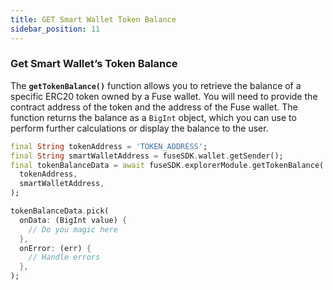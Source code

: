 ```yaml
---
title: GET Smart Wallet Token Balance
sidebar_position: 11
---
```


### Get Smart Wallet’s Token Balance

The **`getTokenBalance()`** function allows you to retrieve the balance of a specific ERC20 token owned by a Fuse wallet. You will need to provide the contract address of the token and the address of the Fuse wallet. The function returns the balance as a `BigInt` object, which you can use to perform further calculations or display the balance to the user.

```dart
final String tokenAddress = 'TOKEN_ADDRESS';
final String smartWalletAddress = fuseSDK.wallet.getSender();
final tokenBalanceData = await fuseSDK.explorerModule.getTokenBalance(
  tokenAddress,
  smartWalletAddress,
);

tokenBalanceData.pick(
  onData: (BigInt value) {
    // Do you magic here
  },
  onError: (err) {
    // Handle errors
  },
);
```
